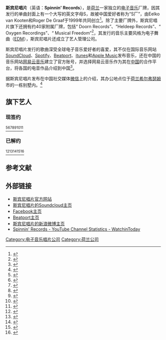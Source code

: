{{Infobox record label
| name        = 斯宾尼唱片
| image_name  = Spinnin' Records logo.svg
| image_size  = 200px
| parent      = [[华纳音乐集团|华纳音乐集团]]
| founded     = {{Start date|1999}}
| founder     = {{hlist|Eelko van Kooten|Roger de Graaf <small>(CEO)</small>}}
| genre       = {{hlist|[[EDM|EDM]]|[[电子乐|电子乐]]|[[电子浩室|电子浩室]]|[[浩室|浩室]]|[[舞曲|舞曲]]|[[Ambient_music|ambient]]|[[缓拍音乐|缓拍音乐]]|[[荷兰浩室|荷兰浩室]]|[[大空间浩室|大空间浩室]]|[[渐进浩室|渐进浩室]]|[[深度浩室|深度浩室]]|[[热带浩室|热带浩室]]|[[科技浩室|科技浩室]]|[[前卫浩室|前卫浩室]]|[[贝斯|贝斯]]|[[硬派|硬派]]|[[回响贝斯|回响贝斯]]|[[鼓打贝斯|鼓打贝斯]]|[[dancehall|dancehall]]|[[陷阱音乐|陷阱]]|[[未来贝斯|未来贝斯]]|[[出神音乐|出神]]|[[流行舞曲|流行舞曲]]|[[巴西贝斯|巴西贝斯]]}}
| country     = {{NED}}
| location    = {{NED}}[[希尔弗瑟姆|希尔弗瑟姆]]
| url         = {{Official website|https://spinninrecords.com}}
}}
'''斯宾尼唱片'''（英语：'''Spinnin' Records'''），是[[荷兰|荷兰]]一家独立的[[电子音乐|电子音乐]]厂牌，因其发行的单曲封面上有一个大写的英文字母S，故被中国爱好者称为“S厂”，由Eelko van Kooten和Roger De Graaf于1999年共同创立<ref>{{cite web|url=http://www.elektrodaily.com/news/2012/08/elektro-exclusive-interview-with-the-founders-of-spinnin%E2%80%99-records/|title=Elektro Exclusive: Interview with the founders of Spinnin’ Records|first=Cynthia|last=Conte|date=2012-08-20|publisher=Elektro Daily|archive-url=https://web.archive.org/web/20140419162802/http://www.elektrodaily.com/news/2012/08/elektro-exclusive-interview-with-the-founders-of-spinnin%E2%80%99-records/|archive-date=2014-04-19|deadurl=yes|access-date=2016-07-15}}</ref>。除了主要厂牌外，斯宾尼唱片旗下还拥有约40家附属厂牌，包括“ Doorn Records”、“Heldeep Records”、“ Oxygen Recordings”、“ Musical Freedom”<ref>{{cite web|url=http://www.discogs.com/label/Spinnin%27%20Records|title=Spinnin' Records - CDS and Vinyl at Discogs|publisher=Discogs|accessdate=2013-01-16|archive-date=2013-09-25|archive-url=https://web.archive.org/web/20130925092955/http://www.discogs.com/label/Spinnin%27%20Records|dead-url=no}}</ref>，其发行的音乐主要风格为电子舞曲（[[EDM|EDM]]），斯宾尼唱片还成立了艺人管理公司。

斯宾尼唱片发行的歌曲深受全球电子音乐爱好者的喜爱，其不仅在国际音乐网站[[SoundCloud|SoundCloud]]、[[Spotify|Spotify]]、[[Beatport|Beatport]]、[[itunes|itunes]]和[[Apple_Music|Apple Music]]发布音乐，还在中国的音乐网站[[网易云音乐|网易云音乐]]建立了官方账号，并选择网易云音乐作为其在[[中国|中国]]的合作平台，将各国的电音作品介绍到中国<ref>{{Cite web |url=http://bagua.ifensi.com/article-3885068.html |title=网易云与全球电音巨头Spinnin达成合作 |access-date=2016-07-15 |archive-date=2016-08-09 |archive-url=https://web.archive.org/web/20160809005259/http://bagua.ifensi.com/article-3885068.html |dead-url=no }}</ref>。

据斯宾尼唱片发布在中国社交媒体[[微信|微信]]上的介绍，其办公地点位于[[荷兰|荷兰]][[希尔弗瑟姆|希尔弗瑟姆]]市的一栋别墅内。<ref>{{Cite web |url=http://mp.weixin.qq.com/s?__biz=MjM5NjA1NzE3OA==&mid=2649534451&idx=1&sn=784c1b56e188bd064bbcbfa8a67f1050&scene=0#wechat_redirect |title=在Spinnin' Records上班是一种怎样的体验？ |access-date=2016-07-15 |archive-date=2017-03-05 |archive-url=https://web.archive.org/web/20170305002057/http://mp.weixin.qq.com/s?__biz=MjM5NjA1NzE3OA==&mid=2649534451&idx=1&sn=784c1b56e188bd064bbcbfa8a67f1050&scene=0#wechat_redirect |dead-url=no }}</ref>

==旗下艺人==
===现签约===
<ref>{{cite web|url=http://www.djmagitalia.com/ade-2014-spinnin-records-promo-acquisizioni|title=ADE 2014, Spinnin' Records, promo e acquisizioni - Dj Mag Italia|first=Riccardo|last=Sada|date=2014-10-17|publisher=DJ Mag Italia|language=it|accessdate=2014-11-22|archive-date=2018-07-29|archive-url=https://web.archive.org/web/20180729230735/https://www.djmagitalia.com/ade-2014-spinnin-records-promo-acquisizioni/|dead-url=no}}</ref><ref>{{cite web|url=https://twitter.com/spinninrecords/status/581330015154995200|title=Spinnin' Records on Twitter: "We sure do 👍"|date=2015-03-27|publisher=Twitter. Spinnin' Records|accessdate=2015-04-22|archive-date=2016-03-03|archive-url=https://web.archive.org/web/20160303223616/https://twitter.com/spinninrecords/status/581330015154995200|dead-url=no}}</ref><ref>{{cite web|url=http://musicallstars.nl/roster|title=MusicAllStars Management Roster|publisher=MusicAllStars Management|accessdate=2015-12-30|archive-date=2018-10-18|archive-url=https://web.archive.org/web/20181018085742/http://www.musicallstars.nl/roster/|dead-url=no}}</ref><ref>{{cite web|url=http://musicallstarsmgmt.com|title=MUSICALLSTARS MANAGEMENT - Representing some of the most talented people in the music business.|first=|last=|date=|publisher=MusicAllStars Management|access-date=2021-06-26|archive-date=2021-01-19|archive-url=https://web.archive.org/web/20210119053957/http://musicallstarsmgmt.com/|dead-url=no}}</ref><ref>{{cite web|url=http://weraveyou.com/2015/11/19/mark-kremont-sign-to-spinnin-records/|title=Merk & Kremont sign to Spinnin' Records|first=Devon|last=Menendez|date=2015-11-19|publisher=We Rave You|access-date=2016-10-17|archive-url=https://web.archive.org/web/20161028170125/http://weraveyou.com/2015/11/19/mark-kremont-sign-to-spinnin-records/|archive-date=2016-10-28|dead-url=yes}}</ref><ref>{{cite web|url=http://thebanginbeats.com/2016/01/20/zaeden-signs-with-musicallstars-management/|title=Zaeden Signs With MusicAllStars Management|first=Pranav|last=Gupta|date=2016-01-20|publisher=The Bangin Beats|deadurl=yes|archiveurl=https://web.archive.org/web/20160624082102/http://thebanginbeats.com/2016/01/20/zaeden-signs-with-musicallstars-management/|archivedate=2016-06-24|access-date=2016-10-17}}</ref><ref>{{cite web|url=http://www.partyscene.nl/algemeen/164072/spinnin-records-tekent-eerste-chinese-artiest|title=Spinnin' Records tekent eerste Chinese artiest|first=Mark|last=Hofman|date=2016-02-19|publisher=Partyscene|language=nl|access-date=2016-10-17|archive-date=2016-09-16|archive-url=https://web.archive.org/web/20160916014510/http://www.partyscene.nl/algemeen/164072/spinnin-records-tekent-eerste-chinese-artiest|dead-url=no}}</ref>
<!-- Only for artist with their own article. Artists without article will be removed conform [[WP:LISTPEOPLE|WP:LISTPEOPLE]] -->
<!-- Please Include a source for artists as well. Any Unsourced material will be removed -->
{{Columns-list|4|
* {{link-en|A-Trak|A-Trak}}
* {{link-en|Alvaro|Alvaro (DJ)}}
* {{link-en|Armand van Helden|Armand van Helden}}
* {{link-en|Audio Bullys|Audio Bullys}}
* {{link-en|Bassjackers|Bassjackers}}
* {{link-en|Blasterjaxx|Blasterjaxx}}
* {{link-en|Bob Sinclar|Bob Sinclar}}
* [[Bobby_Puma|Bobby Puma]]
* {{link-en|Bolier|Leon Bolier}}
* [[Bougenvilla|Bougenvilla]]
* [[Breathe_Carolina|Breathe Carolina]]
* {{link-en|Burak Yeter|Burak Yeter}}
* {{link-en|BURNS|Burns (musician)}}
* [[凱文·哈里斯|Calvin Harris]]
* {{link-en|CamelPhat|CamelPhat}}
* {{link-en|Carnage|Carnage (DJ)}}
* {{link-en|Cheat Codes|Cheat Codes (band)}}
* {{link-en|Chocolate Puma|Chocolate Puma}}
* {{link-en|Chuckie|Chuckie (DJ)}}
* [[Curbi|Curbi]]
* {{link-en|D.O.D|D.O.D. (DJ)}}
* {{link-en|Daddy's Groove|Daddy's Groove}}
* {{link-en|Danny Howard|Danny Howard}}
* {{link-en|DBSTF|D-Block & S-te-Fan}}
* {{link-en|Deniz Koyu|Deniz Koyu}}
* [[Dimitri_Vangelis_&_Wyman|Dimitri Vangelis & Wyman]]
* {{link-en|Don Diablo|Don Diablo}}
* {{link-en|Dropgun|Dropgun}}
* {{link-en|DubVision|DubVision}}
* {{link-en|DVBBS|DVBBS}}
* {{link-en|Dzeko & Torres|Dzeko & Torres}}
* {{link-en|EDX (DJ)|EDX (DJ)|EDX}}
* {{link-en|Eelke Kleijn|Eelke Kleijn}}
* {{link-en|Ephwurd|Ephwurd}}
* {{link-en|Firebeatz|Firebeatz}}
* {{link-en|Fox Stevenson|Fox Stevenson}}
* {{link-en|FTampa|FTampa}}
* {{link-en|Gregor Salto|Gregor Salto}}
* [[獵頭者|Headhunterz]]
* [[Henry_Fong|Henry Fong]]
* [[孝琳|Hyolyn]]
* {{link-en|Jay Hardway|Jay Hardway}}
* [[Jetfire_(band)|JETFIRE]]
* {{link-en|Jewelz & Sparks|Jewelz & Sparks}}
* {{link-en|Joe Stone|Joe Stone (DJ)}}
* {{link-en|Joey Dale|Joey Dale}}
* [[Jonas_Aden|Jonas Aden]]
* {{link-en|Kenneth G|Kenneth G}}
* {{link-en|Kris Kross Amsterdam|Kris Kross Amsterdam}}
* {{link-en|Kryder|Kryder}}
* [[KSHMR|KSHMR]]
* {{link-en|KURA|DJ Kura}}
* {{link-en|Laidback Luke|Laidback Luke}}
* {{link-en|Lucas & Steve|Lucas & Steve}}
* {{link-en|MAKJ|MAKJ}}
* {{link-en|Martin Solveig|Martin Solveig}}
* {{link-en|Matisse & Sadko|Matisse & Sadko}}
* {{link-en|Merk & Kremont|Merk & Kremont}}
* [[Mesto|Mesto]]
* {{link-en|Michael Calfan|Michael Calfan}}
* {{link-en|Mightyfools|Mightyfools}}
* {{link-en|Mike Mago|Mike Mago}}
* [[Mike_Williams_(DJ)|Mike Williams]]
* {{link-en|Moguai|Moguai}}
* {{link-en|MOTi|MOTi}}
* [[Mr._Belt_&_Wezol|Mr. Belt & Wezol]]
* {{link-en|NEW_ID|NEW_ID}}
* {{link-en|Oliver Heldens|Oliver Heldens}}
* {{link-en|Pep & Rash|Pep & Rash}}
* {{link-en|Promise Land|Promise Land (duo)}}
* {{link-en|Quintino|Quintino (DJ)}}
* [[R3hab|R3hab]]
* {{link-en|Ralvero|Ralvero}}
* {{link-en|Raven & Kreyn|Raven & Kreyn}}
* [[Riggi_&_Piros|Riggi & Piros]]
* {{link-en|Sam Feldt|Sam Feldt}}
* {{link-en|San Holo|San Holo}}
* {{link-en|Sander Kleinenberg|Sander Kleinenberg}}
* [[杉德凡朵|Sander van Doorn]]
* {{link-en|Shaun Frank|Shaun Frank}}
* {{link-en|Shermanology|Shermanology}}
* {{link-en|Stadiumx|Stadiumx}}
* [[史蒂夫·青木|Steve Aoki]]
* {{link-en|Sunnery James & Ryan Marciano|Sunnery James & Ryan Marciano}}
* {{link-en|The Magician|The Magician (musician)}}
* {{link-en|The Partysquad|The Partysquad}}
* [[提雅斯多|Tiësto]]
* {{link-en|Timmy Trumpet|Timmy Trumpet}}
* {{link-en|TJR|TJR (musician)}}
* {{link-en|Tom Staar|Tom Staar}}
* [[多利安·多馬夏克|Tom Swoon]]
* {{link-en|Tony Junior|Tony Junior}}
* {{link-en|Tujamo|Tujamo}}
* [[TV_Noise|TV Noise]]
* {{link-en|twoloud|twoloud}}
* {{link-en|Ummet Ozcan|Ummet Ozcan}}
* {{link-en|Univz|Univz}}
* {{link-en|Vassy|Vassy (singer)}}
* {{link-en|Vato Gonzalez|Vato Gonzalez}}
* [[Vicetone|Vicetone]]
* {{link-en|VINAI|VINAI}}
* {{link-en|Watermät|Watermät}}
* {{link-en|We Are Loud!|We Are Loud!}}
* {{link-en|Wiwek|Wiwek}}
* {{link-en|Yellow Claw|Yellow Claw (DJs)}}
* {{link-en|Yves V|Yves V}}
* {{link-en|Zaeden|Zaeden}}
* {{link-en|Zonderling|Zonderling}}
* {{link-en|Carta|Carta}}
}}
<!-- Only for artist with their own article. Artists without article will be removed conform [[WP:LISTPEOPLE|WP:LISTPEOPLE]] -->

===已解约===
<ref>{{cite web|url=http://thedjlist.com/labels/spinnin-records/artists/|title=Spinnin' Records Artists|publisher=The DJ List|accessdate=2013-01-16|archive-date=2016-09-17|archive-url=https://web.archive.org/web/20160917030105/http://thedjlist.com/labels/spinnin-records/artists/|dead-url=no}}</ref><ref>{{cite web|url=http://www.billboard.com/articles/news/dance/6678380/martin-garrix-leaves-spinnin-records-musicallstars-management|title=Martin Garrix Leaves Spinnin' Records and MusicAllStars Management|first=Matt|last=Medved|date=2015-08-27|publisher=Billboard|accessdate=2015-10-31|archive-date=2015-10-31|archive-url=https://web.archive.org/web/20151031142746/http://www.billboard.com/articles/news/dance/6678380/martin-garrix-leaves-spinnin-records-musicallstars-management|dead-url=no}}</ref><ref>{{cite web|url=http://www.youredm.com/2016/02/08/julian-jordan-mike-hawkins-break-spinnin-records|title=Julian Jordan & Mike Hawkins Break Up With Spinnin’ Records|first=Matthew|last=Meadow|date=2016-02-08|publisher=Your EDM|accessdate=2016-02-08|archive-date=2018-08-16|archive-url=https://web.archive.org/web/20180816140357/https://www.youredm.com/2016/02/08/julian-jordan-mike-hawkins-break-spinnin-records/|dead-url=no}}</ref><ref>{{cite web|url=http://www.youredm.com/2016/04/04/leaving-spinnin-mike-hawkins-signs-exclusively-armada/|title=After Leaving Spinnin', Mike Hawkins Signs Exclusively With Armada|first=Matthew|last=Meadow|date=2016-04-04|publisher=Your EDM|accessdate=2016-07-17|archive-date=2018-06-18|archive-url=https://web.archive.org/web/20180618102545/https://www.youredm.com/2016/04/04/leaving-spinnin-mike-hawkins-signs-exclusively-armada/|dead-url=no}}</ref><ref>{{cite web|url=http://www.armadamusic.com/news/2016/04/2-dutch-boutique-music-group-joins-forces-armada-music|title=2-Dutch Boutique Music Group Joins Forces With Armada Music|date=2016-04-05|publisher=Armada Music|accessdate=2016-04-05|archive-url=https://web.archive.org/web/20160408141022/http://www.armadamusic.com/news/2016/04/2-dutch-boutique-music-group-joins-forces-armada-music/|archive-date=2016-04-08|dead-url=yes}}</ref>
<!-- Only for artist with their own article. Artists without article will be removed conform [[WP:LISTPEOPLE|WP:LISTPEOPLE]] -->
{{Columns-list|4|
* {{link-en|4 Strings|4 Strings}}
* {{link-en|Adventure Club|Adventure Club}}
* [[艾佛傑克|Afrojack]]
* [[艾利索|Alesso]]
* [[安芭·謝普赫爾德|Amba Shepherd]]
* {{link-en|Angger Dimas|Angger Dimas}}
* {{link-en|Arno Cost|Arno Cost}}
* {{link-en|Arty|Arty (musician)}}
* {{link-en|Audien|Audien}}
* [[艾維奇|Avicii]]
* {{link-en|Axwell|Axwell}}
* {{link-en|Basto (音乐家)|Basto (musician)|Basto}}
* {{link-en|Bingo Players|Bingo Players}}
* {{link-en|Boaz van de Beatz|Boaz van de Beatz}}
* {{link-en|Borgeous|Borgeous}}
* {{link-en|Borgore|Borgore}} 
* {{link-en|Candyland|Candyland (musician)}}
* [[Cash_Cash|Cash Cash]]
* {{link-en|Cédric Gervais|Cédric Gervais}}
* {{link-en|Christian Rich|Christian Rich}}
* {{link-en|Claudia Cazacu|Claudia Cazacu}}
* {{link-en|D-Wayne|D-Wayne}}
* {{link-en|Dada Life|Dada Life}}
* {{link-en|Dannic|Dannic}}
* {{link-en|Danny Ávila|Danny Ávila}}
* {{link-en|Darude|Darude}}
* {{link-en|Deorro|Deorro}}
* {{link-en|Digitalism|Digitalism (band)}}
* [[Dimitri_Vegas_&_Like_Mike|Dimitri Vegas & Like Mike]]
* {{link-en|Dirty South|Dirty South (musician)}}
* [[DJ蛇王|DJ Snake]]
* {{link-en|Dr. Kucho!|Dr. Kucho!}}
* {{link-en|Duke Dumont|Duke Dumont}}
* {{link-en|Dyro|Dyro}}
* [[爱德华·玛雅|Edward Maya]]
* [[Eric_Prydz|Eric Prydz]]
* [[Erick_E|Erick E]]
* {{link-en|Fedde le Grand|Fedde le Grand}}
* {{link-en|Felguk|Felguk}}
* [[菲利克斯·耶恩|菲利克斯·耶恩]]
* {{link-en|Ferry Corsten|Ferry Corsten}}
* {{link-en|Futuristic Polar Bears|Futuristic Polar Bears}}
* {{link-en|GLOWINTHEDARK|GLOWINTHEDARK}}
* {{link-en|GTA (DJ duo)|GTA (DJ duo)|GTA}}
* {{link-en|Hard Rock Sofa|Hard Rock Sofa}}
* [[硬威爾|Hardwell]]
* {{link-en|Hook N Sling|Hook N Sling}}
* {{link-en|Ian Carey|Ian Carey}}
* [[茵娜|INNA]]
* {{link-en|Inpetto|Inpetto}}
* {{link-en|Ivan Gough|Ivan Gough}}
* [[JAGGS|JAGGS]]
* {{link-en|John Christian|John Christian (musician)}}
* {{link-en|John Dahlbäck|John Dahlbäck}}
* {{link-en|Judge Jules|Judge Jules}}
* [[Julian_Jordan_(DJ)|Julian Jordan]]
* {{link-en|Justin Prime|Justin Prime}}
* {{link-en|Kaskade|Kaskade}}
* {{link-en|Klingande|Klingande}}
* {{link-en|Kurd Maverick|Kurd Maverick}}
* {{link-en|Lazy Rich|Lazy Rich}}
* {{link-en|Lost Frequencies|Lost Frequencies}}
* {{link-en|Mako|Mako (DJ duo)}}
* {{link-en|Marc Benjamin|Marc Benjamin}}
* {{link-en|Marco V|Marco V}}
* {{link-en|Marcus Schössow|Marcus Schössow}}
* {{link-en|Mark Sixma|Mark Sixma}}
* {{link-en|MaRLo|MaRLo}}
* [[馬汀·蓋瑞克斯|Martin Garrix]]
* {{link-en|Mat Zo|Mat Zo}}
* {{link-en|Max Vangeli|Max Vangeli}}
* {{link-en|Michael Brun|Michael Brun}}
* {{link-en|Michael Woods|Michael Woods (producer)}}
* {{link-en|Mike Hawkins|Mike Hawkins (musician)}}
* {{link-en|Mitchell Niemeyer|Mitchell Niemeyer}}
* [[莫比|Moby]]
* {{link-en|Nadia Ali|Nadia Ali (singer)}}
* {{link-en|NERVO|NERVO}}
* {{link-en|New World Sound|New World Sound}}
* [[尼基·羅米洛|Nicky Romero]]
* {{link-en|Norman Doray|Norman Doray}}
* {{link-en|Olav Basoski|Olav Basoski}}
* {{link-en|Ookay|Ookay}}
* {{link-en|Para One|Para One}}
* {{link-en|Paris & Simo|Paris & Simo}}
* {{link-en|Parra for Cuva|Parra for Cuva}}
* {{link-en|Peter Gelderblom|Peter Gelderblom}}
* {{link-en|Project 46|Project 46}}
* {{link-en|Ray & Anita|Ray & Anita}}
* {{link-en|Richard Beynon|Richard Beynon}}
* {{link-en|Ron van den Beuken|Ron van den Beuken}}
* {{link-en|Rune RK|Rune RK}}
* {{link-en|Sandro Silva|Sandro Silva (DJ)}}
* {{link-en|Savant|Savant (musician)}}
* {{link-en|Sean Tyas|Sean Tyas}}
* [[Showtek|Showtek]]
* {{link-en|Sick Individuals|Sick Individuals}}
* {{link-en|Sied van Riel|Sied van Riel}}
* {{link-en|Sidney Samson|Sidney Samson}}
* {{link-en|Sigma (团体)|Sigma (group)|Sigma}}
* {{link-en|Simon Patterson|Simon Patterson (musician)}}
* {{link-en|Starkillers|Starkillers}}
* {{link-en|Stefano Noferini|Stefano Noferini}}
* {{link-en|Steve Angello|Steve Angello}}
* {{link-en|Sultan + Shepard|Sultan & Shepard}}
* {{link-en|Swanky Tunes|Swanky Tunes}}
* {{link-en|Tara McDonald|Tara McDonald}}
* {{link-en|Tchami|Tchami}}
* [[胖鼠|胖鼠]]
* {{link-en|Thomas Gold|Thomas Gold (DJ)}}
* {{link-en|Thomas Newson|Thomas Newson}}
* [[Tom_&_Jame|Tom & Jame]]
* {{link-en|Tommy Trash|Tommy Trash}}
* {{link-en|Tritonal|Tritonal (band)}}
* {{link-en|UMEK|Umek}}
* [[W&W|W&W]]
* {{link-en|Wolfpack|Wolfpack (DJs)}}
* {{link-en|Yves Larock|Yves Larock}}
* {{link-en|Zak Waters|Zak Waters}}
* [[捷德|Zedd]]
* {{link-en|Zeds Dead|Zeds Dead}}
}}
<!-- Only for artist with their own article. Artists without article will be removed conform [[WP:LISTPEOPLE|WP:LISTPEOPLE]] -->

==参考文献==
{{reflist}}

==外部链接==
* [https://www.spinninrecords.com 斯宾尼唱片官方网站] {{Wayback|url=https://www.spinninrecords.com/ |date=20210325005137 }}
* [https://soundcloud.com/spinninrecords 斯宾尼唱片的Soundcloud主页] {{Wayback|url=https://soundcloud.com/spinninrecords |date=20210325195013 }}
* [https://www.facebook.com/SpinninRecords/ Facebook主页] {{Wayback|url=https://www.facebook.com/SpinninRecords/ |date=20210225083359 }}
* [https://www.beatport.com/label/spinnin-records/1609 Beatport主页] {{Wayback|url=https://www.beatport.com/label/spinnin-records/1609 |date=20210214110314 }}
* [http://weibo.com/SpinninChina 斯宾尼唱片的新浪微博主页] {{Wayback|url=http://weibo.com/SpinninChina |date=20170305003132 }}
* [https://web.archive.org/web/20190407233130/https://watchin.today/channel/UCpDJl2EmP7Oh90Vylx0dZtA Spinnin' Records - YouTube Channel Statistics - WatchinToday]

{{华纳音乐}}

[[Category:电子音乐唱片公司|Category:电子音乐唱片公司]]
[[Category:荷兰公司|Category:荷兰公司]]